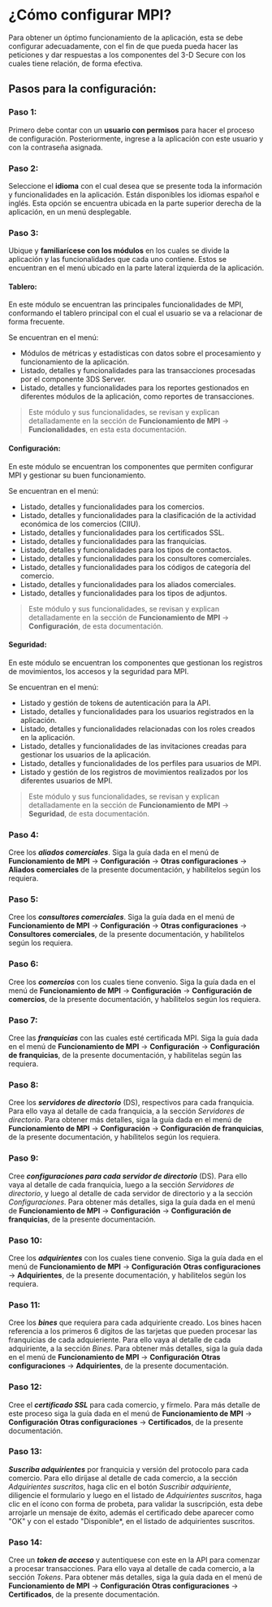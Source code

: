 <MissingTranslationBanner />

# ¿Cómo configurar MPI?

Para obtener un óptimo funcionamiento de la aplicación, esta se debe configurar adecuadamente, con el fin de que pueda pueda hacer las peticiones y dar respuestas a los componentes del 3-D Secure con los cuales tiene relación, de forma efectiva.

## Pasos para la configuración:

### Paso 1:
Primero debe contar con un **usuario con permisos** para hacer el proceso de configuración. Posteriormente, ingrese a la aplicación con este usuario y con la contraseña asignada.

### Paso 2:
Seleccione el **idioma** con el cual desea que se presente toda la información y funcionalidades en la aplicación. Están disponibles los idiomas español e inglés. Esta opción se encuentra ubicada en la parte superior derecha de la aplicación, en un menú desplegable.

### Paso 3:
Ubique y **familiarícese con los módulos** en los cuales se divide la aplicación y las funcionalidades que cada uno contiene. Estos se encuentran en el menú ubicado en la parte lateral izquierda de la aplicación.
#### Tablero:

En este módulo se encuentran las principales funcionalidades de MPI, conformando el tablero principal con el cual el usuario se va a relacionar de forma frecuente.

  Se encuentran en el menú:

  - Módulos de métricas y estadísticas con datos sobre el procesamiento y funcionamiento de la aplicación.
  - Listado, detalles y funcionalidades para las transacciones procesadas por el componente 3DS Server.
  -  Listado, detalles y funcionalidades para los reportes gestionados en diferentes módulos de la aplicación, como reportes de transacciones.

> Este módulo y sus funcionalidades, se revisan y explican detalladamente en la sección de **Funcionamiento de MPI** -> **Funcionalidades**, en esta esta documentación.

#### Configuración:

En este módulo se encuentran los componentes que permiten configurar MPI y gestionar su buen funcionamiento. 

  Se encuentran en el menú:

  - Listado, detalles y funcionalidades para los comercios.
  - Listado, detalles y funcionalidades para la clasificación de la actividad económica de los comercios (CIIU).
  - Listado, detalles y funcionalidades para los certificados SSL.
  - Listado, detalles y funcionalidades para las franquicias.
  - Listado, detalles y funcionalidades para los tipos de contactos.
  - Listado, detalles y funcionalidades para los consultores comerciales.
  - Listado, detalles y funcionalidades para los códigos de categoría del comercio.
  - Listado, detalles y funcionalidades para los aliados comerciales.
  - Listado, detalles y funcionalidades para los tipos de adjuntos.

> Este módulo y sus funcionalidades, se revisan y explican detalladamente en la sección de **Funcionamiento de MPI** -> **Configuración**, de esta documentación.

#### Seguridad:

En este módulo se encuentran los componentes que gestionan los registros de movimientos, los accesos y la seguridad para MPI.

  Se encuentran en el menú:

   - Listado y gestión de tokens de autenticación para la API.
   - Listado, detalles y funcionalidades para los usuarios registrados en la aplicación.
   - Listado, detalles y funcionalidades relacionadas con los roles creados en la aplicación.
   - Listado, detalles y funcionalidades de las invitaciones creadas para gestionar los usuarios de la aplicación.
   - Listado, detalles y funcionalidades de los perfiles para usuarios de MPI.
   - Listado y gestión de los registros de movimientos realizados por los diferentes usuarios de MPI.

 > Este módulo y sus funcionalidades, se revisan y explican detalladamente en la sección de **Funcionamiento de MPI** -> **Seguridad**, de esta documentación.

### Paso 4:
Cree los ***aliados comerciales***. Siga la guía dada en el menú de **Funcionamiento de MPI** -> **Configuración** -> **Otras configuraciones** -> **Aliados comerciales**  de la presente documentación, y habílitelos según los requiera.

### Paso 5:
Cree los ***consultores comerciales***. Siga la guía dada en el menú de **Funcionamiento de MPI** -> **Configuración** -> **Otras configuraciones** -> **Consultores comerciales**,  de la presente documentación, y habílitelos según los requiera.

### Paso 6:
Cree los ***comercios*** con los cuales tiene convenio. Siga la guía dada en el menú de **Funcionamiento de MPI** -> **Configuración** -> **Configuración de comercios**, de la presente documentación, y habílitelos según los requiera.

### Paso 7:
Cree las ***franquicias*** con las cuales esté certificada MPI. Siga la guía dada en el menú de **Funcionamiento de MPI** -> **Configuración** -> **Configuración de franquicias**,  de la presente documentación, y habílitelas según las requiera.

### Paso 8:
Cree los ***servidores de directorio*** (DS), respectivos para cada franquicia. Para ello vaya al detalle de cada franquicia, a la sección *Servidores de directorio*. Para obtener más detalles, siga la guía dada en el menú de **Funcionamiento de MPI** -> **Configuración** -> **Configuración de franquicias**,  de la presente documentación, y habílitelos según los requiera.

### Paso 9:
Cree ***configuraciones para cada servidor de directorio*** (DS). Para ello vaya al detalle de cada franquicia, luego a la sección *Servidores de directorio*, y luego al detalle de cada servidor de directorio y a la sección *Configuraciones*. Para obtener más detalles, siga la guía dada en el menú de **Funcionamiento de MPI** -> **Configuración** -> **Configuración de franquicias**,  de la presente documentación.

### Paso 10:
Cree los ***adquirientes*** con los cuales tiene convenio. Siga la guía dada en el menú de **Funcionamiento de MPI** -> **Configuración** **Otras configuraciones** -> **Adquirientes**, de la presente documentación, y habílitelos según los requiera.

### Paso 11:
Cree los ***bines*** que requiera para cada adquiriente creado. Los bines hacen referencia a los primeros 6 dígitos de las tarjetas que pueden procesar las franquicias de cada adquieriente. Para ello vaya al detalle de cada adquiriente, a la sección *Bines*. Para obtener más detalles, siga la guía dada en el menú de **Funcionamiento de MPI** -> **Configuración** **Otras configuraciones** -> **Adquirientes**, de la presente documentación.

### Paso 12:
Cree el ***certificado SSL*** para cada comercio, y fírmelo. Para más detalle de este proceso siga la guía dada en el menú de **Funcionamiento de MPI** -> **Configuración** **Otras configuraciones** -> **Certificados**, de la presente documentación.

### Paso 13:
***Suscriba adquirientes*** por franquicia y versión del protocolo para cada comercio. Para ello diríjase al detalle de cada comercio, a la sección *Adquirientes suscritos*, haga clic en el botón *Suscribir adquiriente*, diligencie el formulario y luego en el listado de *Adquirientes suscritos*, haga clic en el ícono con forma de probeta, para validar la suscripción, esta debe arrojarle un mensaje de éxito, además el certificado debe aparecer como "OK" y con el estado "Disponible*, en el listado de adquirientes suscritos.

### Paso 14:
Cree un ***token de acceso*** y autentiquese con este en la API para comenzar a procesar transacciones. Para ello vaya al detalle de cada comercio, a la sección *Tokens*. Para obtener más detalles, siga la guía dada en el menú de **Funcionamiento de MPI** -> **Configuración** **Otras configuraciones** -> **Certificados**, de la presente documentación.